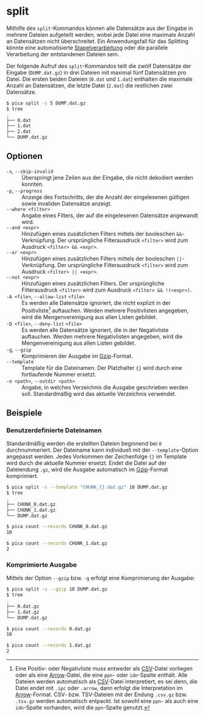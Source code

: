 # split {.unnumbered}

Mithilfe des `split`-Kommandos können alle Datensätze aus der Eingabe in
mehrere Dateien aufgeteilt werden, wobei jede Datei eine maximale Anzahl an
Datensätzen nicht überschreitet. Ein Anwendungsfall für das Splitting könnte
eine automatisierte [Stapelverarbeitung] oder die parallele Verarbeitung der
entstandenen Dateien sein.

Der folgende Aufruf des `split`-Kommandos teilt die zwölf Datensätze der
Eingabe (`DUMP.dat.gz`) in drei Dateien mit maximal fünf Datensätzen pro Datei.
Die ersten beiden Dateien (`0.dat` und `1.dat`) enthalten die maximale Anzahl
an Datensätzen, die letzte Datei (`2.dat`) die restlichen zwei Datensätze.

```.bash
$ pica split -s 5 DUMP.dat.gz
$ tree
.
├── 0.dat
├── 1.dat
├── 2.dat
└── DUMP.dat.gz
```


## Optionen

`-s`, `--skip-invalid`
: Überspringt jene Zeilen aus der Eingabe, die nicht dekodiert werden konnten.

`-p`, `--progress`
: Anzeige des Fortschritts, der die Anzahl der eingelesenen gültigen sowie
invaliden Datensätze anzeigt.

`--where <filter>`
: Angabe eines Filters, der auf die eingelesenen Datensätze angewandt wird.

`--and <expr>`
: Hinzufügen eines zusätzlichen Filters mittels der booleschen
`&&`-Verknüpfung. Der ursprüngliche Filterausdruck `<filter>` wird zum Ausdruck
`<filter> && <expr>`.

`--or <expr>`
: Hinzufügen eines zusätzlichen Filters mittels der booleschen
`||`-Verknüpfung. Der ursprüngliche Filterausdruck `<filter>` wird zum Ausdruck
`<filter> || <expr>`.

`--not <expr>`
: Hinzufügen eines zusätzlichen Filters. Der ursprüngliche Filterausdruck
`<filter>` wird zum Ausdruck `<filter> && !(<expr>)`.

`-A <file>`, `--allow-list` `<file>`
: Es werden alle Datensätze ignoriert, die nicht explizit in der
Positivliste[^1] auftauchen. Werden mehrere Positivlisten angegeben, wird die
Mengenvereinigung aus allen Listen gebildet.

`-D <file>`, `--deny-list` `<file>`
: Es werden alle Datensätze ignoriert, die in der Negativliste auftauchen.
Werden mehrere Negativlisten angegeben, wird die Mengenvereinigung aus allen
Listen gebildet.

`-g`, `--gzip`
: Komprimieren der Ausgabe im [Gzip]-Format.

`--template`
: Template für die Dateinamen. Der Platzhalter `{}` wird durch eine
fortlaufende Nummer ersetzt.

`-o <path>`, `--outdir <path>`
: Angabe, in welches Verzeichnis die Ausgabe geschrieben werden soll.
Standardmäßig wird das aktuelle Verzeichnis verwendet.


## Beispiele

### Benutzerdefinierte Dateinamen

Standardmäßig werden die erstellten Dateien beginnend bei `0` durchnummeriert.
Der Dateiname kann individuell mit der `--template`-Option angepasst werden.
Jedes Vorkommen der Zeichenfolge `{}` im Template wird durch die aktuelle
Nummer ersetzt. Endet die Datei auf der Dateiendung `.gz`, wird die Ausgabe
automatisch im [Gzip]-Format komprimiert.

```.bash
$ pica split -s --template "CHUNK_{}.dat.gz" 10 DUMP.dat.gz
$ tree
.
├── CHUNK_0.dat.gz
├── CHUNK_1.dat.gz
└── DUMP.dat.gz

$ pica count --records CHUNK_0.dat.gz
10

$ pica count --records CHUNK_1.dat.gz
2

```

### Komprimierte Ausgabe

Mittels der Option `--gzip` bzw. `-g` erfolgt eine Komprimierung der Ausgabe:

```.bash
$ pica split -s --gzip 10 DUMP.dat.gz
$ tree
.
├── 0.dat.gz
├── 1.dat.gz
└── DUMP.dat.gz

$ pica count --records 0.dat.gz
10

$ pica count --records 1.dat.gz
2
```

[^1]: Eine Positiv- oder Negativliste muss entweder als [CSV]-Datei
    vorliegen oder als eine [Arrow]-Datei, die eine `ppn`- oder
    `idn`-Spalte enthält. Alle Dateien werden automatisch als
    [CSV]-Datei interpretiert, es sei denn, die Datei endet mit `.ipc`
    oder `.arrow`, dann erfolgt die Interpretation im [Arrow]-Format.
    CSV- bzw. TSV-Dateien mit der Endung `.csv.gz` bzw. `.tsv.gz`
    werden automatisch entpackt. Ist sowohl eine `ppn`- als auch eine
    `idn`-Spalte vorhanden, wird die `ppn`-Spalte genutzt.

[Arrow]: https://arrow.apache.org/
[CSV]: https://de.wikipedia.org/wiki/CSV_(Dateiformat)
[Gzip]: https://de.wikipedia.org/wiki/Gzip
[Stapelverarbeitung]: https://de.wikipedia.org/wiki/Stapelverarbeitung
